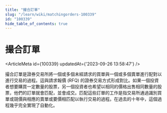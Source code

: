 ```yaml
---
title: "撮合訂單"
slug: "/learn/wiki/matchingorders-100339"
id: "100339"
hide_table_of_contents: true
---
```



# 撮合訂單

<ArticleMeta id={100339} updatedAt={'2023-09-26 13:58:47'} />
<div className='border-solid border-b border-t-0 my-4 border-[var(--ifm-color-gray-300)]' />

撮合訂單是證券交易所將一個或多個未經請求的買單與一個或多個賣單進行配對以進行交易的過程。這與請求報價 (RFQ) 的證券交易方式形成對比。如果一個投資者想要購買一定數量的股票，另一個投資者也希望以相同的價格出售相同數量的股票，他們的訂單就會匹配，並會成交。匹配這些訂單的工作是指交易所通過識別買單或競價與相應的賣單或要價相匹配以執行交易的過程。在過去的十年中，這個過程幾乎完全實現了自動化。
